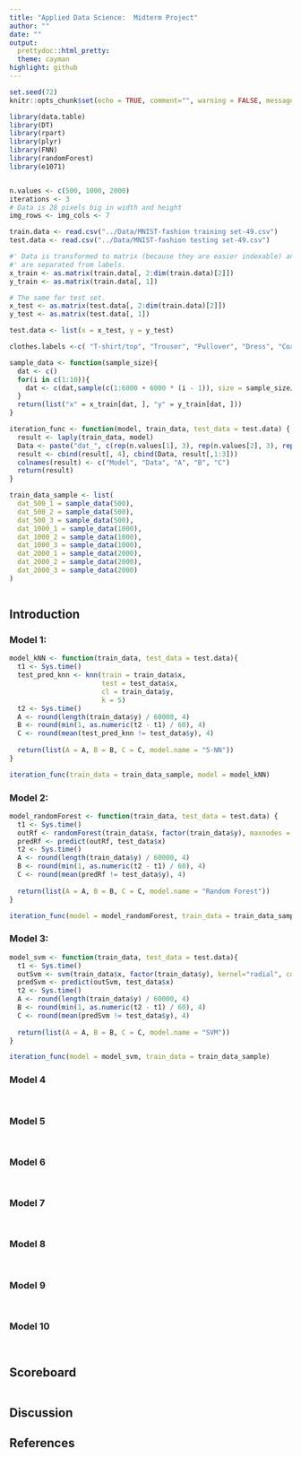 ```yaml
---
title: "Applied Data Science:  Midterm Project"
author: ""
date: ""
output:
  prettydoc::html_pretty:
  theme: cayman
highlight: github
---
```


```r
set.seed(72)
knitr::opts_chunk$set(echo = TRUE, comment="", warning = FALSE, message = FALSE, tidy.opts=list(width.cutoff=55))
```

```r
library(data.table)
library(DT)
library(rpart)
library(plyr)
library(FNN)
library(randomForest)
library(e1071)
```

```r
```

```r
n.values <- c(500, 1000, 2000)
iterations <- 3
# Data is 28 pixels big in width and height
img_rows <- img_cols <- 7
```


```r
train.data <- read.csv("../Data/MNIST-fashion training set-49.csv")
test.data <- read.csv("../Data/MNIST-fashion testing set-49.csv")
```

```r
#' Data is transformed to matrix (because they are easier indexable) and  pixels
#' are separated from labels.
x_train <- as.matrix(train.data[, 2:dim(train.data)[2]])
y_train <- as.matrix(train.data[, 1])

# The same for test set.
x_test <- as.matrix(test.data[, 2:dim(train.data)[2]])
y_test <- as.matrix(test.data[, 1])

test.data <- list(x = x_test, y = y_test)

clothes.labels <-c( "T-shirt/top", "Trouser", "Pullover", "Dress", "Coat", "Sandal", "Shirt", "Sneaker", "Bag", "Ankle boot")
```

```r
sample_data <- function(sample_size){
  dat <- c()
  for(i in c(1:10)){
    dat <- c(dat,sample(c(1:6000 + 6000 * (i - 1)), size = sample_size/10))
  }
  return(list("x" = x_train[dat, ], "y" = y_train[dat, ]))
}

iteration_func <- function(model, train_data, test_data = test.data) {
  result <- laply(train_data, model)
  Data <- paste("dat_", c(rep(n.values[1], 3), rep(n.values[2], 3), rep(n.values[2], 3)), "_", rep(c(1, 2, 3), 3), sep = "")
  result <- cbind(result[, 4], cbind(Data, result[,1:3]))
  colnames(result) <- c("Model", "Data", "A", "B", "C")
  return(result)
}
```

```r
train_data_sample <- list(
  dat_500_1 = sample_data(500),
  dat_500_2 = sample_data(500),
  dat_500_3 = sample_data(500),
  dat_1000_1 = sample_data(1000),
  dat_1000_2 = sample_data(1000),
  dat_1000_3 = sample_data(1000),
  dat_2000_1 = sample_data(2000),
  dat_2000_2 = sample_data(2000),
  dat_2000_3 = sample_data(2000)
)
```

```r

```

## Introduction


### Model 1:  


```r
model_kNN <- function(train_data, test_data = test.data){
  t1 <- Sys.time()
  test_pred_knn <- knn(train = train_data$x,
                       test = test_data$x,
                       cl = train_data$y,
                       k = 5)
  t2 <- Sys.time()
  A <- round(length(train_data$y) / 60000, 4)
  B <- round(min(1, as.numeric(t2 - t1) / 60), 4)
  C <- round(mean(test_pred_knn != test_data$y), 4)
  
  return(list(A = A, B = B, C = C, model.name = "5-NN"))
}
```

```r
iteration_func(train_data = train_data_sample, model = model_kNN)
```

### Model 2:  


```r
model_randomForest <- function(train_data, test_data = test.data) {
  t1 <- Sys.time()
  outRf <- randomForest(train_data$x, factor(train_data$y), maxnodes = 1000)
  predRf <- predict(outRf, test_data$x)
  t2 <- Sys.time()
  A <- round(length(train_data$y) / 60000, 4)
  B <- round(min(1, as.numeric(t2 - t1) / 60), 4)
  C <- round(mean(predRf != test_data$y), 4)
  
  return(list(A = A, B = B, C = C, model.name = "Random Forest"))
}
```

```r
iteration_func(model = model_randomForest, train_data = train_data_sample)
```

### Model 3:  


```r
model_svm <- function(train_data, test_data = test.data){
  t1 <- Sys.time()
  outSvm <- svm(train_data$x, factor(train_data$y), kernel="radial", cost = 1)
  predSvm <- predict(outSvm, test_data$x)
  t2 <- Sys.time()
  A <- round(length(train_data$y) / 60000, 4)
  B <- round(min(1, as.numeric(t2 - t1) / 60), 4)
  C <- round(mean(predSvm != test_data$y), 4)
  
  return(list(A = A, B = B, C = C, model.name = "SVM"))
}
```

```r
iteration_func(model = model_svm, train_data = train_data_sample)
```

### Model 4


```r

```

```r

```

### Model 5


```r

```

```r

```

### Model 6


```r

```

```r

```

### Model 7


```r

```

```r

```

### Model 8


```r

```

```r

```

### Model 9


```r

```

```r

```

### Model 10


```r

```

```r

```

## Scoreboard

```r

```

## Discussion


## References


